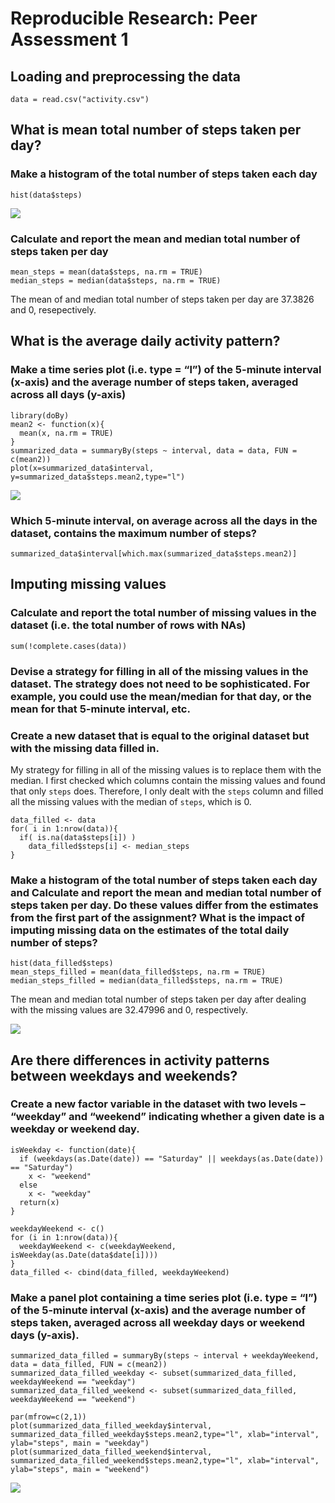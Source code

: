 # Reproducible Research: Peer Assessment 1


## Loading and preprocessing the data
```
data = read.csv("activity.csv")
```

## What is mean total number of steps taken per day?
### Make a histogram of the total number of steps taken each day
```
hist(data$steps)
```
<img class=center src=figure/hist_steps.png>

### Calculate and report the mean and median total number of steps taken per day
```
mean_steps = mean(data$steps, na.rm = TRUE)
median_steps = median(data$steps, na.rm = TRUE)
```
The mean of and median total number of steps taken per day are 37.3826 and 0, resepectively.

## What is the average daily activity pattern?
###  Make a time series plot (i.e. type = "l") of the 5-minute interval (x-axis) and the average number of steps taken, averaged across all days (y-axis)
```
library(doBy)
mean2 <- function(x){
  mean(x, na.rm = TRUE)
}
summarized_data = summaryBy(steps ~ interval, data = data, FUN = c(mean2))
plot(x=summarized_data$interval, y=summarized_data$steps.mean2,type="l")
```
<img class=center src=figure/time_series_1.png>

### Which 5-minute interval, on average across all the days in the dataset, contains the maximum number of steps?
```
summarized_data$interval[which.max(summarized_data$steps.mean2)]
```

## Imputing missing values
### Calculate and report the total number of missing values in the dataset (i.e. the total number of rows with NAs)
```
sum(!complete.cases(data))
```

### Devise a strategy for filling in all of the missing values in the dataset. The strategy does not need to be sophisticated. For example, you could use the mean/median for that day, or the mean for that 5-minute interval, etc.
### Create a new dataset that is equal to the original dataset but with the missing data filled in.
My strategy for filling in all of the missing values is to replace them with the median. I first checked which columns contain the missing values and found that only `steps` does. Therefore, I only dealt with the `steps` column and filled all the missing values with the median of `steps`, which is 0.
```
data_filled <- data
for( i in 1:nrow(data)){
  if( is.na(data$steps[i]) )
    data_filled$steps[i] <- median_steps
}
```

### Make a histogram of the total number of steps taken each day and Calculate and report the mean and median total number of steps taken per day. Do these values differ from the estimates from the first part of the assignment? What is the impact of imputing missing data on the estimates of the total daily number of steps?
```
hist(data_filled$steps)
mean_steps_filled = mean(data_filled$steps, na.rm = TRUE)
median_steps_filled = median(data_filled$steps, na.rm = TRUE)
```

The mean and median total number of steps taken per day after dealing with the missing values are 32.47996 and 0, respectively.

<img class=center src=figure/hist_steps_nona.png>

## Are there differences in activity patterns between weekdays and weekends?
### Create a new factor variable in the dataset with two levels – “weekday” and “weekend” indicating whether a given date is a weekday or weekend day.
```
isWeekday <- function(date){
  if (weekdays(as.Date(date)) == "Saturday" || weekdays(as.Date(date)) == "Saturday")
    x <- "weekend"
  else
    x <- "weekday"
  return(x)
}
```

```
weekdayWeekend <- c()
for (i in 1:nrow(data)){
  weekdayWeekend <- c(weekdayWeekend, isWeekday(as.Date(data$date[i])))
}
data_filled <- cbind(data_filled, weekdayWeekend)
```

### Make a panel plot containing a time series plot (i.e. type = "l") of the 5-minute interval (x-axis) and the average number of steps taken, averaged across all weekday days or weekend days (y-axis).
```
summarized_data_filled = summaryBy(steps ~ interval + weekdayWeekend, data = data_filled, FUN = c(mean2))
summarized_data_filled_weekday <- subset(summarized_data_filled, weekdayWeekend == "weekday")
summarized_data_filled_weekend <- subset(summarized_data_filled, weekdayWeekend == "weekend")
```

```
par(mfrow=c(2,1))
plot(summarized_data_filled_weekday$interval, summarized_data_filled_weekday$steps.mean2,type="l", xlab="interval", ylab="steps", main = "weekday")
plot(summarized_data_filled_weekend$interval, summarized_data_filled_weekend$steps.mean2,type="l", xlab="interval", ylab="steps", main = "weekend")
```
<img class=center src=figure/weekday_weekend_compare.png>